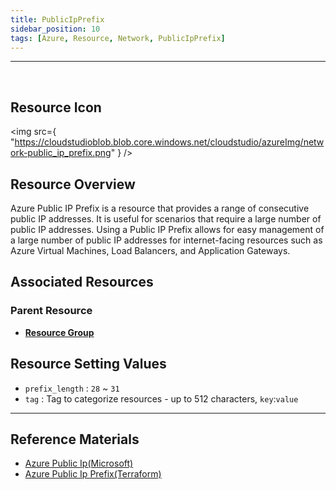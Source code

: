 ```yaml
---
title: PublicIpPrefix
sidebar_position: 10
tags: [Azure, Resource, Network, PublicIpPrefix]
---
```


<hr />
<br />

## Resource Icon

<img
    src={
        "https://cloudstudioblob.blob.core.windows.net/cloudstudio/azureImg/network-public_ip_prefix.png"
    }
/>

## Resource Overview

Azure Public IP Prefix is a resource that provides a range of consecutive public IP addresses. 
It is useful for scenarios that require a large number of public IP addresses. 
Using a Public IP Prefix allows for easy management of a large number of public IP addresses for internet-facing resources such as Azure Virtual Machines, Load Balancers, and Application Gateways.


## Associated Resources

### Parent Resource

-   [**Resource Group**](https://docs.cstudio.app/en/docs/resource/azure/Base/ResourceGroup)

## Resource Setting Values

-   `prefix_length` : `28` ~ `31`
-   `tag` : Tag to categorize resources - up to 512 characters, `key`:`value`

---

## Reference Materials

-   [Azure Public Ip(Microsoft)](https://learn.microsoft.com/ko-kr/azure/virtual-network/ip-services/public-ip-addresses)
-   [Azure Public Ip Prefix(Terraform)](https://registry.terraform.io/providers/hashicorp/azurerm/latest/docs/resources/public_ip_prefix)
